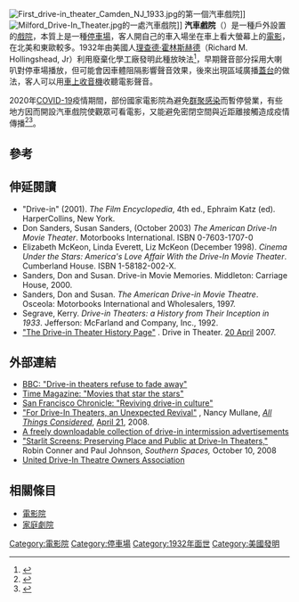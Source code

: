 {{Expand English|Drive-in theater}}
[[Image:First_drive-in_theater_Camden_NJ_1933.jpg|thumb]]的第一個汽車戲院]]
[[File:Milford_Drive-In_Theater.jpg|thumb]]的一處汽車戲院]]
'''汽車戲院'''（{{lang-en|Drive-in theater}}）是一種戶外設置的[[電影院|戲院]]，本質上是一種[[停車場|停車場]]，客人開自己的車入場坐在車上看大螢幕上的[[電影|電影]]，在北美和東歐較多。1932年由美國人[[理查德·霍林斯赫德|理查德·霍林斯赫德]]（Richard M. Hollingshead, Jr）利用廢棄化學工廠發明此種放映法<ref name="Electronics">{{cite journal
  | title = The "Drive-in" Movie 
  | journal = Electronics
  | volume = 6
  | issue = 8
  | pages = 209
  | publisher = McGraw-Hill Publishing Co.
  | location = New York
  | date = August 1933
  | url = http://www.americanradiohistory.com/Archive-Electronics/30s/Electronics-1933-08.pdf
  | issn = 
  | doi = 
  | id = 
  | access-date = October 25, 2014}}</ref>，早期聲音部分採用大喇叭對停車場播放，但可能會因車體阻隔影響聲音效果，後來出現區域廣播[[蓋台|蓋台]]的做法，客人可以用[[汽車音響|車上收音機]]收聽電影聲音。

2020年[[COVID-19|COVID-19]]疫情期間，部份國家電影院為避免[[群聚感染|群聚感染]]而暫停營業，有些地方因而開設汽車戲院使觀眾可看電影，又能避免密閉空間與近距離接觸造成疫情傳播<ref name="newsweekjapan202004">{{Cite web |date=2020-04-18 |url=https://www.newsweekjapan.jp/stories/culture/2020/04/post-93173.php |title=新型コロナウイルスで休業の映画館に代わり脚光　日米韓それぞれのドライブインシアター |publisher=ニューズウィーク日本版 |accessdate=2020-05-10 |archive-date=2020-12-05 |archive-url=https://web.archive.org/web/20201205024000/https://www.newsweekjapan.jp/stories/culture/2020/04/post-93173.php |dead-url=no }}</ref><ref>{{Cite web |date=2020-03-19 |url=https://gigazine.net/news/20200319-drive-in-theater/ |title=新型コロナウイルス感染拡大の中で「ドライブインシアター」は復権なるか |publisher=Gigazine |accessdate=2020-04-06 |archive-date=2021-02-23 |archive-url=https://web.archive.org/web/20210223013056/https://gigazine.net/news/20200319-drive-in-theater/ |dead-url=no }}</ref>。

==參考==
{{reflist}}

==伸延閱讀==
* "Drive-in" (2001). ''The Film Encyclopedia'', 4th ed., Ephraim Katz (ed). HarperCollins, New York.
* Don Sanders, Susan Sanders, (October 2003) ''The American Drive-In Movie Theater''. Motorbooks International. ISBN 0-7603-1707-0
* Elizabeth McKeon, Linda Everett, Liz McKeon (December 1998). ''Cinema Under the Stars: America's Love Affair With the Drive-In Movie Theater''. Cumberland House. ISBN 1-58182-002-X.
* Sanders, Don and Susan. Drive-in Movie Memories. Middleton: Carriage House, 2000. 
* Sanders, Don and Susan.  ''The American Drive-in Movie Theatre''. Osceola: Motorbooks International and Wholesalers, 1997. 
* Segrave, Kerry. ''Drive-in Theaters: a History from Their Inception in 1933''. Jefferson: McFarland and Company, Inc., 1992. 
* [http://www.driveintheater.com/history/ "The Drive-in Theater History Page"] {{Wayback|url=http://www.driveintheater.com/history/ |date=20210224130257 }}. Drive in Theater. [[20_April|20 April]] 2007.

==外部連結==
{{commonscat|Drive-in theaters}}
* [http://news.bbc.co.uk/1/hi/world/americas/4332896.stm BBC: "Drive-in theaters refuse to fade away"] {{Wayback|url=http://news.bbc.co.uk/1/hi/world/americas/4332896.stm |date=20090507082355 }}
* [http://www.time.com/time/magazine/article/0,9171,1223368,00.html Time Magazine: "Movies that star the stars"] {{Wayback|url=http://www.time.com/time/magazine/article/0,9171,1223368,00.html |date=20130823131745 }}
* [http://www.sfgate.com/cgi-bin/article.cgi?f=/c/a/2007/07/30/DDAIR9BH32.DTL&hw=mobmov&sn=001&sc=1000 San Francisco Chronicle: "Reviving drive-in culture"] {{Wayback|url=http://www.sfgate.com/cgi-bin/article.cgi?f=%2Fc%2Fa%2F2007%2F07%2F30%2FDDAIR9BH32.DTL&hw=mobmov&sn=001&sc=1000 |date=20120602165041 }}
* [http://www.npr.org/templates/story/story.php?storyId=89813618 "For Drive-In Theaters, an Unexpected Revival"] {{Wayback|url=http://www.npr.org/templates/story/story.php?storyId=89813618 |date=20200730050240 }}, Nancy Mullane, ''[[All_Things_Considered|All Things Considered]]'', [[April_21|April 21]], 2008.
* [http://www.archive.org/details/DriveInMovieAds A freely downloadable collection of drive-in intermission advertisements]
* [https://web.archive.org/web/20090201182604/http://www.southernspaces.org/contents/2008/conner/1a.htm "Starlit Screens: Preserving Place and Public at Drive-In Theaters,"] Robin Conner and Paul Johnson, ''Southern Spaces,'' October 10, 2008
* [http://www.driveintheatre-ownersassociation.org/ United Drive-In Theatre Owners Association] {{Wayback|url=http://www.driveintheatre-ownersassociation.org/ |date=20210125043946 }}

==相關條目==
*[[電影院|電影院]]
*[[家庭劇院|家庭劇院]]

[[Category:電影院|Category:電影院]]
[[Category:停車場|Category:停車場]]
[[Category:1932年面世|Category:1932年面世]]
[[Category:美國發明|Category:美國發明]]